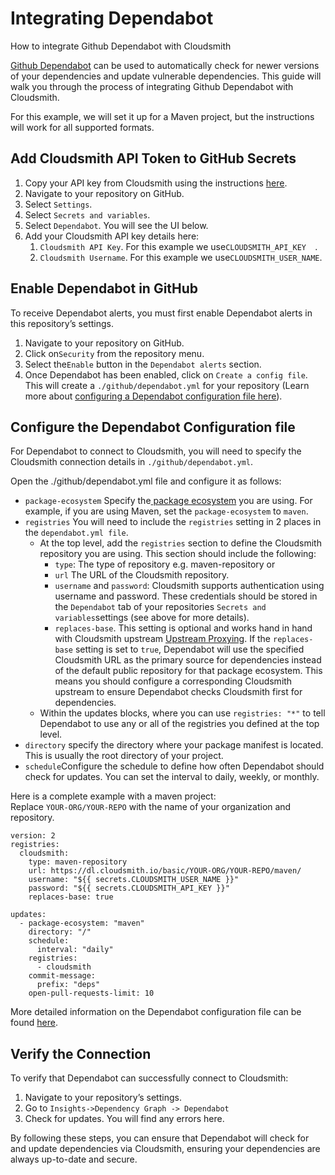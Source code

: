 

# Integrating Dependabot

How to integrate Github Dependabot with Cloudsmith



[Github Dependabot](https://docs.github.com/en/code-security/getting-started/dependabot-quickstart-guide) can be used to automatically check for newer versions of your dependencies and update vulnerable dependencies. This guide will walk you through the process of integrating Github Dependabot with Cloudsmith.

For this example, we will set it up for a Maven project, but the instructions will work for all supported formats.

## Add Cloudsmith API Token to GitHub Secrets

1. Copy your API key from Cloudsmith using the instructions [here](/getting-started/api-key).
2. Navigate to your repository on GitHub.
3. Select `Settings`.
4. Select `Secrets and variables`. 
5. Select `Dependabot`. You will see the UI below. 
6. Add your Cloudsmith API key details here:
   1. `Cloudsmith API Key`. For this example we use`CLOUDSMITH_API_KEY  `.
   2. `Cloudsmith Username`. For this example we use`CLOUDSMITH_USER_NAME`.

<BlockImage src={dependabotSecretsImage} alt=""></BlockImage>


## Enable Dependabot in GitHub

To receive Dependabot alerts, you must first enable Dependabot alerts in this repository’s settings.

1. Navigate to your repository on GitHub.
2. Click on`Security` from the repository menu.
3. Select the`Enable` button in the `Dependabot alerts` section.
4. Once Dependabot has been enabled, click on `Create a config file`. ​​​​​​​This will create a `./github/dependabot.yml` for your repository (Learn more about [configuring a Dependabot configuration file here](https://docs.github.com/en/code-security/dependabot/dependabot-version-updates/configuring-dependabot-version-updates)). 

<BlockImage src={enableDependabotImage} alt=""></BlockImage>


## Configure the Dependabot Configuration file

For Dependabot to connect to Cloudsmith, you will need to specify the Cloudsmith connection details in `./github/dependabot.yml`.

Open the ./github/dependabot.yml file and configure it as follows:

- `package-ecosystem` Specify the[ package ecosystem](https://docs.github.com/en/code-security/dependabot/dependabot-version-updates/configuration-options-for-the-dependabot.yml-file#package-ecosystem) you are using. For example, if you are using Maven, set the `package-ecosystem` to `maven`. 
- `registries` You will need to include the `registries` setting in 2 places in the `dependabot.yml file`.
  - At the top level, add the `registries` section to define the Cloudsmith repository you are using. This section should include the following: 
    - `type`: The type of repository e.g. maven-repository or  
    - `url` The URL of the Cloudsmith repository.
    - `username` and `password`: Cloudsmith supports authentication using username and password. These credentials should be stored in the `Dependabot` tab of your repositories `Secrets and variables`settings (see above for more details).
    - `replaces-base`. This setting is optional and works hand in hand with Cloudsmith upstream [Upstream Proxying](/repositories/upstreams). If the `replaces-base` setting is set to `true`, Dependabot will use the specified Cloudsmith URL as the primary source for dependencies instead of the default public repository for that package ecosystem. This means you should configure a corresponding Cloudsmith upstream to ensure Dependabot checks Cloudsmith first for dependencies. 
  - Within the updates blocks, where you can use `registries: "*"` to tell Dependabot to use any or all of the registries you defined at the top level.
- `directory` specify the directory where your package manifest is located. This is usually the root directory of your project.
- `schedule`Configure the schedule to define how often Dependabot should check for updates. You can set the interval to daily, weekly, or monthly.

Here is a complete example with a maven project:  
Replace `YOUR-ORG/YOUR-REPO` with the name of your organization and repository.

```text shell
version: 2
registries:
  cloudsmith:
    type: maven-repository
    url: https://dl.cloudsmith.io/basic/YOUR-ORG/YOUR-REPO/maven/
    username: "${{ secrets.CLOUDSMITH_USER_NAME }}"
    password: "${{ secrets.CLOUDSMITH_API_KEY }}"
    replaces-base: true

updates:
  - package-ecosystem: "maven"
    directory: "/"
    schedule:
      interval: "daily"
    registries:
      - cloudsmith
    commit-message:
      prefix: "deps"
    open-pull-requests-limit: 10
```

More detailed information on the Dependabot configuration file can be found [here](https://docs.github.com/en/code-security/dependabot/dependabot-version-updates/configuration-options-for-the-dependabot.yml-file).

## Verify the Connection

​​​​​To verify that Dependabot can successfully connect to Cloudsmith:

1. Navigate to your repository’s settings.
2. Go to `Insights->Dependency Graph -> Dependabot`
3. Check for updates. You will find any errors here.

<BlockImage src={veryfiyConnectionImage} alt=""></BlockImage>

By following these steps, you can ensure that Dependabot will check for and update dependencies via Cloudsmith, ensuring your dependencies are always up-to-date and secure.

